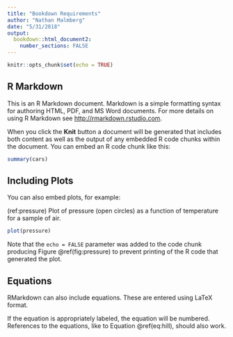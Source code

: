 ```yaml
---
title: "Bookdown Requirements"
author: "Nathan Malmberg"
date: "5/31/2018"
output: 
  bookdown::html_document2:
    number_sections: FALSE
---
```


```r
knitr::opts_chunk$set(echo = TRUE)
```

## R Markdown

This is an R Markdown document. Markdown is a simple formatting syntax for authoring HTML, PDF, and MS Word documents. For more details on using R Markdown see <http://rmarkdown.rstudio.com>.

When you click the **Knit** button a document will be generated that includes both content as well as the output of any embedded R code chunks within the document. You can embed an R code chunk like this:

```r
summary(cars)
```

## Including Plots

You can also embed plots, for example:

(ref:pressure) Plot of pressure (open circles) as a function of temperature for a sample of air. 

```r
plot(pressure)
```

Note that the `echo = FALSE` parameter was added to the code chunk producing Figure \@ref(fig:pressure) to prevent printing of the R code that generated the plot.

## Equations

RMarkdown can also include equations. These are entered using LaTeX format.

\begin{equation}
  [P]_{bound}=\frac{[P]_{total}[L]^n}{[L]^n+[L]_{0.5}^n}
  (\#eq:hill)
\end{equation}

If the equation is appropriately labeled, the equation will be numbered. References to the equations, like to Equation \@ref(eq:hill), should also work.

